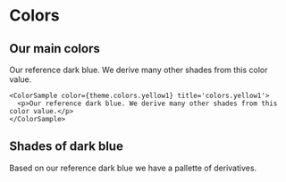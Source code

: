 
<Meta title='Display/Colors' />

# Colors

## Our main colors

<Preview>
  <Story name="Main">
    <ColorSample color={theme.colors.darkBlue} title='colors.darkBlue'>
      <p>Our reference dark blue. We derive many other shades from this color value.</p>
    </ColorSample>

    <ColorSample color={theme.colors.yellow1} title='colors.yellow1'>
      <p>Our reference dark blue. We derive many other shades from this color value.</p>
    </ColorSample>
  </Story>
</Preview>

## Shades of dark blue

Based on our reference dark blue we have a pallette of derivatives.

<Preview>
  <Story name="DarkBlueShades">
    <Box pad="medium">
      <ColorSample color={theme.colors.darkBlueLighter9} title='colors.darkBlueLighter9' contrastingColor='black'></ColorSample>
      <ColorSample color={theme.colors.darkBlueLighter8} title='colors.darkBlueLighter8' contrastingColor='black'></ColorSample>
      <ColorSample color={theme.colors.darkBlueLighter7} title='colors.darkBlueLighter7' contrastingColor='black'></ColorSample>
      <ColorSample color={theme.colors.darkBlueLighter6} title='colors.darkBlueLighter6' contrastingColor='black'></ColorSample>
      <ColorSample color={theme.colors.darkBlueLighter5} title='colors.darkBlueLighter5'></ColorSample>
      <ColorSample color={theme.colors.darkBlueLighter4} title='colors.darkBlueLighter4'></ColorSample>
      <ColorSample color={theme.colors.darkBlueLighter3} title='colors.darkBlueLighter3'></ColorSample>
      <ColorSample color={theme.colors.darkBlueLighter2} title='colors.darkBlueLighter2'></ColorSample>
      <ColorSample color={theme.colors.darkBlueLighter1} title='colors.darkBlueLighter1'></ColorSample>
    </Box>
    <Box pad="medium">
      <ColorSample color={theme.colors.darkBlue} title='colors.darkBlue'></ColorSample>
    </Box>
    <Box pad="medium">
      <ColorSample color={theme.colors.darkBlueDarker1} title='colors.darkBlueDarker1'></ColorSample>
      <ColorSample color={theme.colors.darkBlueDarker2} title='colors.darkBlueDarker2'></ColorSample>
      <ColorSample color={theme.colors.darkBlueDarker3} title='colors.darkBlueDarker3'></ColorSample>
      <ColorSample color={theme.colors.darkBlueDarker4} title='colors.darkBlueDarker4'></ColorSample>
      <ColorSample color={theme.colors.darkBlueDarker5} title='colors.darkBlueDarker5'></ColorSample>
      <ColorSample color={theme.colors.darkBlueDarker6} title='colors.darkBlueDarker6'></ColorSample>
      <ColorSample color={theme.colors.darkBlueDarker7} title='colors.darkBlueDarker7'></ColorSample>
      <ColorSample color={theme.colors.darkBlueDarker8} title='colors.darkBlueDarker8'></ColorSample>
      <ColorSample color={theme.colors.darkBlueDarker9} title='colors.darkBlueDarker9'></ColorSample>
    </Box>
  </Story>
</Preview>